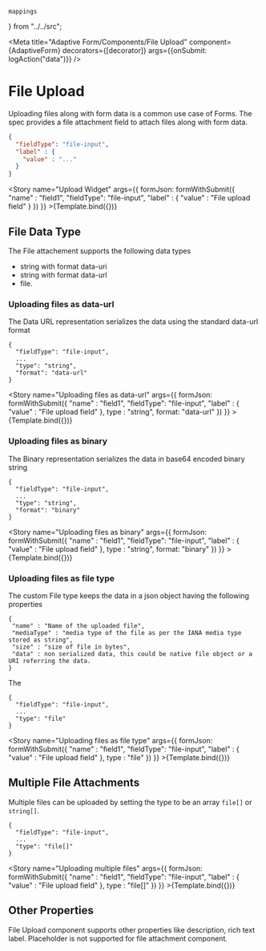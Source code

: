     mappings
} from "../../src";

<Meta title="Adaptive Form/Components/File Upload"
      component={AdaptiveForm}
      decorators={[decorator]}
      args={{onSubmit: logAction("data")}}
/>


# File Upload

Uploading files along with form data is a common use case of Forms. The spec provides a
file attachment field
to attach files along with form data.

```json
{
  "fieldType": "file-input",
  "label" : {
    "value" : "..."
  }
}
```

<Story
    name="Upload Widget"
args={{
    formJson: formWithSubmit({
        "name" : "field1",
        "fieldType": "file-input",
        "label" : {
            "value" : "File upload field"
        }
    })
}} >{Template.bind({})}</Story>

## File Data Type

The File attachement supports the following
data types

* string with format data-uri
* string with format data-url
* file.

### Uploading files as data-url

The Data URL representation serializes the data using the standard data-url format

```
{
  "fieldType": "file-input",
  ...
  "type": "string",
  "format": "data-url"
}
```
<Story
    name="Uploading files as data-url"
    args={{
        formJson: formWithSubmit({
            "name" : "field1",
            "fieldType": "file-input",
            "label" : {
                "value" : "File upload field"
            },
            type : "string",
            format: "data-url"
        })
    }} >{Template.bind({})}</Story>

### Uploading files as binary

The Binary representation serializes the data in base64 encoded binary string

```
{
  "fieldType": "file-input",
  ...
  "type": "string",
  "format": "binary"
}
```
<Story
    name="Uploading files as binary"
    args={{
        formJson: formWithSubmit({
            "name" : "field1",
            "fieldType": "file-input",
            "label" : {
                "value" : "File upload field"
            },
            type : "string",
            format: "binary"
        })
    }} >{Template.bind({})}</Story>

### Uploading files as file type

The custom File type keeps the data in a json object having the following properties

```
{
 "name" : "Name of the uploaded file",
 "mediaType" : "media type of the file as per the IANA media type stored as string",
 "size" : "size of file in bytes",
 "data" : non serialized data, this could be native file object or a URI referring the data.
}
```
The

```
{
  "fieldType": "file-input",
  ...
  "type": "file"
}
```
<Story
    name="Uploading files as file type"
    args={{
        formJson: formWithSubmit({
            "name" : "field1",
            "fieldType": "file-input",
            "label" : {
                "value" : "File upload field"
            },
            type : "file"
        })
    }} >{Template.bind({})}</Story>

## Multiple File Attachments

Multiple files can be uploaded by setting the type to be an array `file[]` or `string[]`.

```
{
  "fieldType": "file-input",
  ...
  "type": "file[]"
}
```

<Story
    name="Uploading multiple files"
    args={{
        formJson: formWithSubmit({
            "name" : "field1",
            "fieldType": "file-input",
            "label" : {
                "value" : "File upload field"
            },
            type : "file[]"
        })
    }} >{Template.bind({})}</Story>

## Other Properties

File Upload component supports other properties like description, rich text label. Placeholder is not supported for
file attachment component.